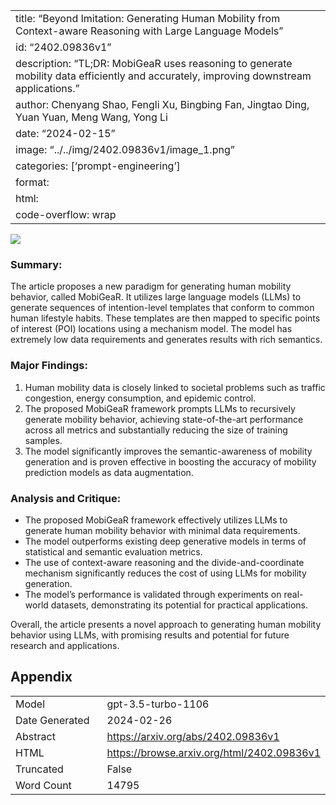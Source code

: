 
---
title: "Beyond Imitation: Generating Human Mobility from Context-aware Reasoning with Large Language Models"
id: "2402.09836v1"
description: "TL;DR: MobiGeaR uses reasoning to generate mobility data efficiently and accurately, improving downstream applications."
author: Chenyang Shao, Fengli Xu, Bingbing Fan, Jingtao Ding, Yuan Yuan, Meng Wang, Yong Li
date: "2024-02-15"
image: "../../img/2402.09836v1/image_1.png"
categories: ['prompt-engineering']
format:
  html:
    code-overflow: wrap
---

![](../../img/2402.09836v1/image_1.png)

### Summary:
The article proposes a new paradigm for generating human mobility behavior, called MobiGeaR. It utilizes large language models (LLMs) to generate sequences of intention-level templates that conform to common human lifestyle habits. These templates are then mapped to specific points of interest (POI) locations using a mechanism model. The model has extremely low data requirements and generates results with rich semantics.

### Major Findings:
1. Human mobility data is closely linked to societal problems such as traffic congestion, energy consumption, and epidemic control.
2. The proposed MobiGeaR framework prompts LLMs to recursively generate mobility behavior, achieving state-of-the-art performance across all metrics and substantially reducing the size of training samples.
3. The model significantly improves the semantic-awareness of mobility generation and is proven effective in boosting the accuracy of mobility prediction models as data augmentation.

### Analysis and Critique:
- The proposed MobiGeaR framework effectively utilizes LLMs to generate human mobility behavior with minimal data requirements.
- The model outperforms existing deep generative models in terms of statistical and semantic evaluation metrics.
- The use of context-aware reasoning and the divide-and-coordinate mechanism significantly reduces the cost of using LLMs for mobility generation.
- The model's performance is validated through experiments on real-world datasets, demonstrating its potential for practical applications.

Overall, the article presents a novel approach to generating human mobility behavior using LLMs, with promising results and potential for future research and applications.

## Appendix

|          |          |
|----------|----------|
| Model     | gpt-3.5-turbo-1106       |
| Date Generated     | 2024-02-26       |
| Abstract | [https://arxiv.org/abs/2402.09836v1](https://arxiv.org/abs/2402.09836v1)        |
| HTML     | [https://browse.arxiv.org/html/2402.09836v1](https://browse.arxiv.org/html/2402.09836v1)       |
| Truncated       | False       |
| Word Count       | 14795       |